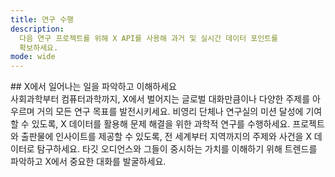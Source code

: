 ```yaml
---
title: 연구 수행
description:
  다음 연구 프로젝트를 위해 X API를 사용해 과거 및 실시간 데이터 포인트를
  확보하세요.
mode: wide
---
```


<div id="listen-to-and-understand-whats-happening-on-x">
  ## X에서 일어나는 일을 파악하고 이해하세요
</div>

<CardGroup>
<Card title="학술 연구 수행">
사회과학부터 컴퓨터과학까지, X에서 벌어지는 글로벌 대화만큼이나 다양한 주제를 아우르며
거의 모든 연구 목표를 발전시키세요.
</Card>

<Card title="NGO를 위한 실용 연구로 문제 해결">
  비영리 단체나 연구실의 미션 달성에 기여할 수 있도록, X 데이터를 활용해
  문제 해결을 위한 과학적 연구를 수행하세요.
</Card>

<Card title="탐사 저널리즘과 독립 연구 심화">
  프로젝트와 출판물에 인사이트를 제공할 수 있도록, 전 세계부터 지역까지의 주제와 사건을
  X 데이터로 탐구하세요.
</Card>

<Card title="비즈니스를 위한 시장 조사 수행">
타깃 오디언스와 그들이 중시하는 가치를 이해하기 위해 트렌드를 파악하고
X에서 중요한 대화를 발굴하세요.
</Card>
</CardGroup>